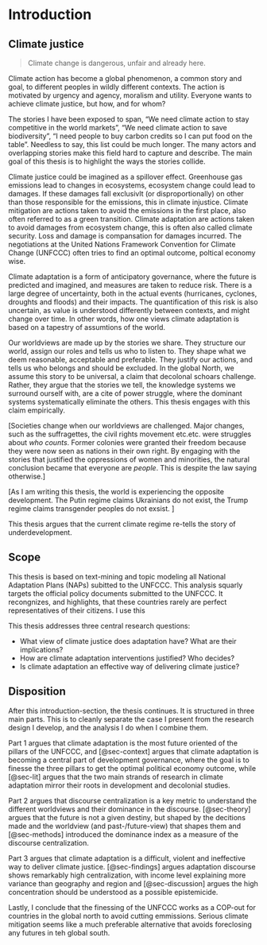 # Introduction {#sec-intro}

## Climate justice 

>Climate change is dangerous, unfair and already here. 

Climate action has become a global phenomenon, a common story and goal, to different peoples in wildly different contexts. The action is motivated by urgency and agency, moralism and utility. Everyone wants to achieve climate justice, but how, and for whom? 

The stories I have been exposed to span, "We need climate action to stay competitive in the world markets", "We need climate action to save biodiversity", "I need people to buy carbon credits so I can put food on the table". Needless to say, this list could be much longer. The many actors and overlapping stories make this field hard to capture and describe. The main goal of this thesis is to highlight the ways the stories collide. 

Climate justice could be imagined as a spillover effect. Greenhouse gas emissions lead to changes in ecosystems, ecosystem change could lead to damages. If these damages fall exclusivlt (or disproportionally) on other than those responsible for the emissions, this in climate injustice. Climate mitigation are actions taken to avoid the emissions in the first place, also often referred to as a green transition. Climate adaptation are actions taken to avoid damages from ecosystem change, this is often also called climate security. Loss and damage is compansation for damages incurred. The negotiations at the United Nations Framework Convention for Climate Change (UNFCCC) often tries to find an optimal outcome, poltical economy wise. 

Climate adaptation is a form of anticipatory governance, where the future is predicted and imagined, and measures are taken to reduce risk. There is a large degree of uncertainty, both in the actual events (hurricanes, cyclones, droughts and floods) and their impacts. The quantification of this risk is also uncertain, as value is understood differently between contexts, and might change over time. In other words, how one views climate adaptation is based on a tapestry of assumtions of the world.

Our worldviews are made up by the stories we share. They structure our world, assign our roles and tells us who to listen to. They shape what we deem reasonable, acceptable and preferable. They justify our actions, and tells us who belongs and should be excluded. In the global North, we assume this story to be universal, a claim that decolonal schoars challenge. Rather, they argue that the stories we tell, the knowledge systems we surround ourself with, are a cite of power struggle, where the dominant systems systematically eliminate the others. This thesis engages with this claim empirically.

[Societies change when our worldviews are challenged. Major changes, such as the suffragettes, the civil rights movement etc.etc. were struggles about *who counts*. Former colonies were granted their freedom because they were now seen as nations in their own right. By engaging with the stories that justified the oppressions of women and minorities, the natural conclusion became that everyone are *people*. This is despite the law saying otherwise.]

[As I am writing this thesis, the world is experiencing the opposite development. The Putin regime claims Ukrainians do not exist, the Trump regime claims transgender peoples do not exsist. ]

This thesis argues that the current climate regime re-tells the story of underdevelopment. 

## Scope

This thesis is based on text-mining and topic modeling all National Adaptation Plans (NAPs) subitted to the UNFCCC. This analysis squarly targets the official policy documents submitted to the UNFCCC. It recongnizes, and highlights, that these countries rarely are perfect representatives of their citizens. I use this 

This thesis addresses three central research questions:

- What view of climate justice does adaptation have? What are their implications?
- How are climate adaptation interventions justified? Who decides?
- Is climate adaptation an effective way of delivering climate justice? 

## Disposition

After this introduction-section, the thesis continues. It is structured in three main parts. This is to cleanly separate the case I present from the research design I develop, and the analysis I do when I combine them. 

Part 1 argues that climate adaptation is the most future oriented of the pillars of the UNFCCC, and 
[@sec-context] argues that climate adaptation is becoming a central part of development governance, where the goal is to finesse the three pillars to get the optimal political economy outcome, while [@sec-lit] argues that the two main strands of research in climate adaptation mirror their roots in development and decolonial studies.

Part 2 argues that discourse centralization is a key metric to understand the different worldviews and their dominance in the discourse. [@sec-theory] argues that the future is not a given destiny, but shaped by the decitions made and the worldview (and past-/future-view) that shapes them and [@sec-methods] introduced the dominance index as a measure of the discourse centralization. 

Part 3 argues that climate adaptation is a difficult, violent and ineffective way to deliver climate justice. [@sec-findings] argues adaptation discourse shows remarkably high centralization, with income level explaining more variance than geography and region and [@sec-discussion] argues the high concentration should be understood as a possible epistemicide.

Lastly, I conclude that the finessing of the UNFCCC works as a COP-out for countries in the global north to avoid cutting emmissions. Serious climate mitigation seems like a much preferable alternative that avoids foreclosing any futures in teh global south. 